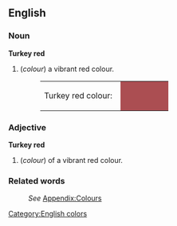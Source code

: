 {{Wikipedia}}
==English==

===Noun===
'''Turkey red'''
#(''colour'') a vibrant red colour.
#:<table><tr><td>Turkey red colour: &nbsp;</td><td bgcolor="#AB4E52" width="80">&nbsp; </td></tr></table>

===Adjective===
'''Turkey red'''
#(''colour'') of a vibrant red colour.

===Related words===
:''See'' [[Wiktionary_Appendix:Colours|Appendix:Colours]]

[[Category:English colors]]